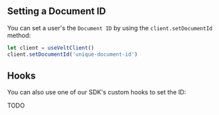 ## Setting a Document ID

You can set a user's the `Document ID` by using the `client.setDocumentId` method:

```jsx
let client = useVeltClient()
client.setDocumentId('unique-document-id')
```

## Hooks

You can also use one of our SDK's custom hooks to set the ID:

TODO